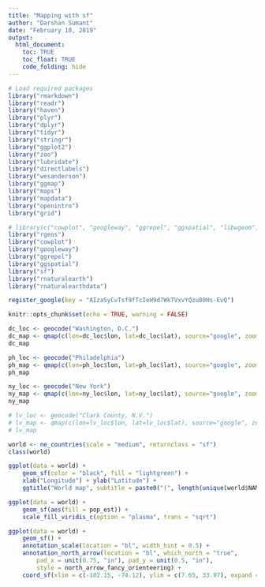 ```yaml
---
title: "Mapping with sf"
author: "Darshan Sumant"
date: "February 10, 2019"
output: 
  html_document:
    toc: TRUE
    toc_float: TRUE
    code_folding: hide
---
```


```r

# Load required packages
library("rmarkdown")
library("readr")
library("haven")
library("plyr")
library("dplyr")
library("tidyr")
library("stringr")
library("ggplot2")
library("zoo")
library("lubridate")
library("directlabels")
library("wesanderson")
library("ggmap")
library("maps")
library("mapdata")
library("openintro")
library("grid")

# library(c("cowplot", "googleway", "ggrepel", "ggspatial", "libwgeom", "sf", "rnaturalearth", "rnaturalearthdata"))
library("rgeos")
library("cowplot")
library("googleway")
library("ggrepel")
library("ggspatial")
library("sf")
library("rnaturalearth")
library("rnaturalearthdata")

register_google(key = "AIzaSyCvTsf9fTcIeH9d7WkTVxvYQzu80Hs-EvQ")

knitr::opts_chunk$set(echo = TRUE, warning = FALSE)
```

```r
dc_loc <- geocode("Washington, D.C.")
dc_map <- qmap(c(lon=dc_loc$lon, lat=dc_loc$lat), source="google", zoom=12)
dc_map

ph_loc <- geocode("Philadelphia")
ph_map <- qmap(c(lon=ph_loc$lon, lat=ph_loc$lat), source="google", zoom=12)
ph_map

ny_loc <- geocode("New York")
ny_map <- qmap(c(lon=ny_loc$lon, lat=ny_loc$lat), source="google", zoom=12)
ny_map

# lv_loc <- geocode("Clark County, N.V.")
# lv_map <- qmap(c(lon=lv_loc$lon, lat=lv_loc$lat), source="google", zoom=12)
# lv_map
```

```r
world <- ne_countries(scale = "medium", returnclass = "sf")
class(world)

ggplot(data = world) +
    geom_sf(color = "black", fill = "lightgreen") +
    xlab("Longitude") + ylab("Latitude") +
    ggtitle("World map", subtitle = paste0("(", length(unique(world$NAME)), " countries)"))

ggplot(data = world) +
    geom_sf(aes(fill = pop_est)) +
    scale_fill_viridis_c(option = "plasma", trans = "sqrt")

```

```r
ggplot(data = world) +
    geom_sf() +
    annotation_scale(location = "bl", width_hint = 0.5) +
    annotation_north_arrow(location = "bl", which_north = "true", 
        pad_x = unit(0.75, "in"), pad_y = unit(0.5, "in"),
        style = north_arrow_fancy_orienteering) +
    coord_sf(xlim = c(-102.15, -74.12), ylim = c(7.65, 33.97), expand = FALSE)

```